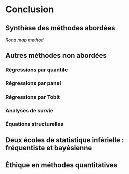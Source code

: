 # Conclusion 

## Synthèse des méthodes abordées {#sect141} 
*Road map method*

## Autres méthodes non abordées {#sect142} 

### Régressions par quantile {#sect1421}
### Régressions par panel {#sect1422} 
### Régressions par Tobit {#sect1423} 
### Analyses de survie  {#sect1424}
### Équations structurelles  {#sect1425}


## Deux écoles de statistique inférielle : fréquentiste et bayésienne {#sect143}   


## Éthique en méthodes quantitatives {#sect144} 
